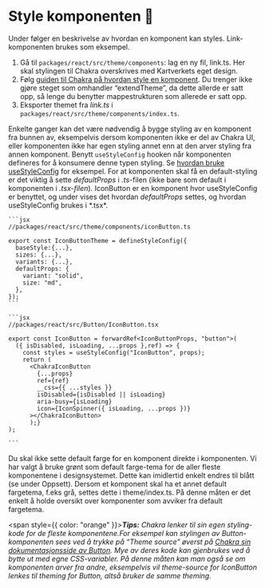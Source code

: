 
<Meta title="For utviklere/Bidra med kode/Style" />

# Style komponenten 🎨

Under følger en beskrivelse av hvordan en komponent kan styles. Link-komponenten brukes som eksempel.

1.  Gå til `packages/react/src/theme/components`: lag en ny fil, link.ts. Her skal stylingen til Chakra overskrives med Kartverkets eget design.
2.  Følg [guiden til Chakra på hvordan style en komponent](https://chakra-ui.com/docs/styled-system/component-style).
    Du trenger ikke gjøre steget som omhandler “extendTheme”, da dette allerde er satt opp, så lenge du benytter mappestrukturen som allerede er satt opp.
3.  Eksporter themet fra _link.ts_ i `packages/react/src/theme/components/index.ts`.

Enkelte ganger kan det være nødvendig å bygge styling av en komponent fra bunnen av, eksempelvis dersom komponenten ikke er del av Chakra UI, eller komponenten ikke har egen styling annet enn at den arver styling fra annen komponent.
Benytt `useStyleConfig` hooken når komponenten defineres for å konsumere denne typen styling. Se [hvordan bruke useStyleConfig](https://chakra-ui.com/docs/styled-system/component-style#usestyleconfig-api) for eksempel.
For at komponenten skal få en default-styling er det viktig å sette _defaultProps_ i _.ts_-filen (ikke bare som default i komponenten i _.tsx-filen_).
IconButton er en komponent hvor useStyleConfig er benyttet, og under vises det hvordan _defaultProps_ settes, og hvordan useStyleConfig brukes i \*.tsx\*.

    ```jsx
    //packages/react/src/theme/components/iconButton.ts

    export const IconButtonTheme = defineStyleConfig({
      baseStyle:{...},
      sizes: {...},
      variants: {...},
      defaultProps: {
        variant: "solid",
        size: "md",
      },
    });
    ```

    ```jsx
    //packages/react/src/Button/IconButton.tsx

    export const IconButton = forwardRef<IconButtonProps, "button">(
      ({ isDisabled, isLoading, ...props },ref) => {
        const styles = useStyleConfig("IconButton", props);
        return (
          <ChakraIconButton
            {...props}
            ref={ref}
            __css={{ ...styles }}
            isDisabled={isDisabled || isLoading}
            aria-busy={isLoading}
            icon={IconSpinner({ isLoading, ...props })}
          ></ChakraIconButton>
          );}
    );

    ```

<Alert status="warning">
  <AlertIcon />
  Du skal ikke sette default farge for en komponent direkte i komponenten. Vi har valgt å bruke grønt som default farge-tema
  for de aller fleste komponentene i designsystemet. Dette kan imidlertid enkelt endres til blått (se under Oppsett). Dersom
  et komponent skal ha et annet default fargetema, f.eks grå, settes dette i theme/index.ts. På denne måten er det enkelt
  å holde oversikt over komponenter som avviker fra default fargetema.
</Alert>

<span style={{ color: "orange" }}>**_Tips:_**</span> _Chakra lenker til sin egen styling-kode for de fleste komponentene.For
eksempel kan stylingen av Button-komponenten sees ved å trykke på “Theme source” øverst på [Chakra sin dokumentasjonsside
av Button](https://chakra-ui.com/docs/components/button/usage)._ _Mye av deres kode kan gjenbrukes ved å bytte ut med egne
CSS-variabler._ _På denne måten kan man også se om komponenten arver fra andre, eksempelvis vil theme-source for IconButton
lenkes til theming for Button, altså bruker de samme theming._
